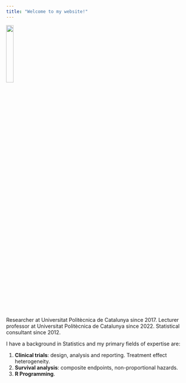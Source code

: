 ```yaml
---
title: "Welcome to my website!"
---
```


![](images/jordi_cortes.jpg){width=20%}

Researcher at Universitat Politècnica de Catalunya since 2017. Lecturer professor at Universitat Politècnica de Catalunya since 2022. Statistical consultant since 2012.  

I have a background in Statistics and my primary fields of expertise are:

1. **Clinical trials**: design, analysis and reporting. Treatment effect heterogeneity.
2. **Survival analysis**: composite endpoints, non-proportional hazards.
3. **R Programming**.  